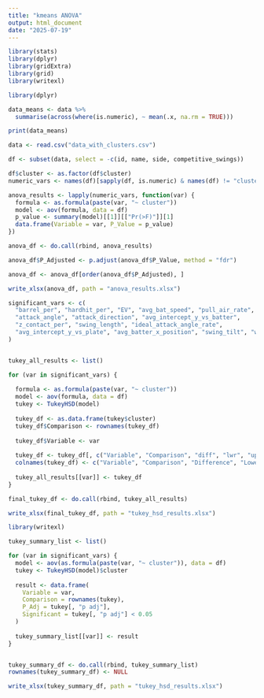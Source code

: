 ```yaml
---
title: "kmeans ANOVA"
output: html_document
date: "2025-07-19"
---
```


```r
library(stats)
library(dplyr)
library(gridExtra)
library(grid)
library(writexl)
```

```r
library(dplyr)

data_means <- data %>%
  summarise(across(where(is.numeric), ~ mean(.x, na.rm = TRUE)))

print(data_means)
```

```r
data <- read.csv("data_with_clusters.csv")

df <- subset(data, select = -c(id, name, side, competitive_swings))

df$cluster <- as.factor(df$cluster)
numeric_vars <- names(df)[sapply(df, is.numeric) & names(df) != "cluster"]

anova_results <- lapply(numeric_vars, function(var) {
  formula <- as.formula(paste(var, "~ cluster"))
  model <- aov(formula, data = df)
  p_value <- summary(model)[[1]][["Pr(>F)"]][1]
  data.frame(Variable = var, P_Value = p_value)
})

anova_df <- do.call(rbind, anova_results)

anova_df$P_Adjusted <- p.adjust(anova_df$P_Value, method = "fdr")

anova_df <- anova_df[order(anova_df$P_Adjusted), ]

write_xlsx(anova_df, path = "anova_results.xlsx")

```

```r
significant_vars <- c(
  "barrel_per", "hardhit_per", "EV", "avg_bat_speed", "pull_air_rate", "LA",
  "attack_angle", "attack_direction", "avg_intercept_y_vs_batter",
  "z_contact_per", "swing_length", "ideal_attack_angle_rate",
  "avg_intercept_y_vs_plate", "avg_batter_x_position", "swing_tilt", "wOBA"
)


tukey_all_results <- list()

for (var in significant_vars) {
  
  formula <- as.formula(paste(var, "~ cluster"))
  model <- aov(formula, data = df)
  tukey <- TukeyHSD(model)
  
  tukey_df <- as.data.frame(tukey$cluster)
  tukey_df$Comparison <- rownames(tukey_df)
  
  tukey_df$Variable <- var
  
  tukey_df <- tukey_df[, c("Variable", "Comparison", "diff", "lwr", "upr", "p adj")]
  colnames(tukey_df) <- c("Variable", "Comparison", "Difference", "Lower_CI", "Upper_CI", "Adjusted_P")
  
  tukey_all_results[[var]] <- tukey_df
}

final_tukey_df <- do.call(rbind, tukey_all_results)

write_xlsx(final_tukey_df, path = "tukey_hsd_results.xlsx")
```

```r
library(writexl)

tukey_summary_list <- list()

for (var in significant_vars) {
  model <- aov(as.formula(paste(var, "~ cluster")), data = df)
  tukey <- TukeyHSD(model)$cluster
  
  result <- data.frame(
    Variable = var,
    Comparison = rownames(tukey),
    P_Adj = tukey[, "p adj"],
    Significant = tukey[, "p adj"] < 0.05
  )
  
  tukey_summary_list[[var]] <- result
}


tukey_summary_df <- do.call(rbind, tukey_summary_list)
rownames(tukey_summary_df) <- NULL

write_xlsx(tukey_summary_df, path = "tukey_hsd_results.xlsx")

```




